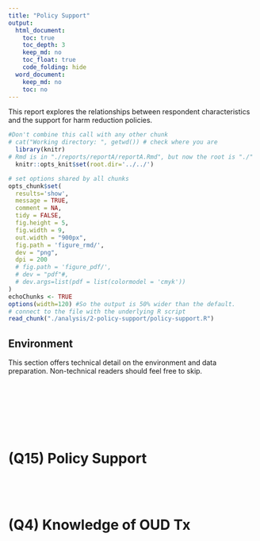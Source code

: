 ```yaml
---
title: "Policy Support"
output:
  html_document:
    toc: true
    toc_depth: 3
    keep_md: no
    toc_float: true
    code_folding: hide
  word_document:
    keep_md: no
    toc: no
---
```

This report explores the relationships between respondent characteristics and the support for harm reduction policies.  

<!-- These two chunks should be added in the beginning of every .Rmd that you want to source an .R script -->
<!--  The 1st mandatory chunck  -->
<!--  Set the working directory to the repository's base directory -->
```r
#Don't combine this call with any other chunk 
# cat("Working directory: ", getwd()) # check where you are
  library(knitr)
# Rmd is in "./reports/reportA/reportA.Rmd", but now the root is "./"
  knitr::opts_knit$set(root.dir='../../') 
```

<!--  The 2nd mandatory chunck  -->
<!-- Set the report-wide options, and point to the external code file. -->
```r
# set options shared by all chunks
opts_chunk$set(
  results='show', 
  message = TRUE,
  comment = NA, 
  tidy = FALSE,
  fig.height = 5, 
  fig.width = 9, 
  out.width = "900px",
  fig.path = 'figure_rmd/',     
  dev = "png",
  dpi = 200
  # fig.path = 'figure_pdf/',     
  # dev = "pdf"#,
  # dev.args=list(pdf = list(colormodel = 'cmyk'))
)
echoChunks <- TRUE
options(width=120) #So the output is 50% wider than the default.
# connect to the file with the underlying R script  
read_chunk("./analysis/2-policy-support/policy-support.R") 
```

## Environment 
This section offers technical detail on the environment and data preparation. Non-technical readers should feel free to skip. 
```r
```

```r
```

```r
```

```r
```

```r
```

```r
```

```r
```

```r
```

# (Q15) Policy Support
```r
```


```r
```

```r
```

```r
```

# (Q4) Knowledge of OUD Tx

```r
```


```r
```

```r
```

```r
```
